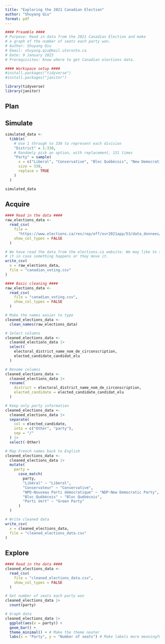 ```yaml
---
title: "Exploring the 2021 Canadian Election"
author: "Shuyang Qiu"
format: pdf
---
```


```r
#### Preamble ####
# Purpose: Read in data from the 2021 Canadian Election and make
# a graph of the number of seats each party won.
# Author: Shuyang Qiu
# Email: shuyang.qiu@mail.utoronto.ca
# Date: 9 January 2023
# Prerequisites: Know where to get Canadian elections data.
```

```r
#### Workspace setup ####
#install.packages("tidyverse")
#install.packages("janitor")

library(tidyverse)
library(janitor)
```

## Plan

## Simulate

```r
simulated_data <-
  tibble(
    # Use 1 through to 338 to represent each division
    "District" = 1:338,
    # Randomly pick an option, with replacement, 151 times
    "Party" = sample(
      x = c("Liberal", "Conservative", "Bloc Québécois", "New Democratic", "Green", "Other"),
      size = 338,
      replace = TRUE
    )
  )

simulated_data
```

## Acquire

```r
#### Read in the data ####
raw_elections_data <-
  read_csv(
    file = 
      "https://www.elections.ca/res/rep/off/ovr2021app/53/data_donnees/table_tableau11.csv",
    show_col_types = FALSE
  )

# We have read the data from the elections.ca website. We may like to save
# it in case something happens or they move it.
write_csv(
  x = raw_elections_data,
  file = "canadian_voting.csv"
)
```

```r
#### Basic cleaning ####
raw_elections_data <-
  read_csv(
    file = "canadian_voting.csv",
    show_col_types = FALSE
  )

# Make the names easier to type
cleaned_elections_data <-
  clean_names(raw_elections_data)

# Select columns
cleaned_elections_data <-
  cleaned_elections_data |>
  select(
    electoral_district_name_nom_de_circonscription,
    elected_candidate_candidat_elu
  )

# Rename columns
cleaned_elections_data <-
  cleaned_elections_data |>
  rename(
    district = electoral_district_name_nom_de_circonscription,
    elected_candidate = elected_candidate_candidat_elu
  )

# Keep only party information
cleaned_elections_data <-
  cleaned_elections_data |>
  separate(
    col = elected_candidate,
    into = c("Other", "party"),
    sep = "/"
  ) |>
  select(-Other)

# Map French names back to English
cleaned_elections_data <-
  cleaned_elections_data |>
  mutate(
    party =
      case_match(
        party,
        "Libéral" ~ "Liberal",
        "Conservateur" ~ "Conservative",
        "NPD-Nouveau Parti démocratique" ~ "NDP-New Democratic Party",
        "Bloc Québécois" ~ "Bloc Québécois",
        "Parti Vert" ~ "Green Party"
      )
  )

# Write cleaned data
write_csv(
  x = cleaned_elections_data,
  file = "cleaned_elections_data.csv"
)
```

## Explore

```r
#### Read in the data ####
cleaned_elections_data <-
  read_csv(
    file = "cleaned_elections_data.csv",
    show_col_types = FALSE
  )

# Get number of seats each party won
cleaned_elections_data |>
  count(party)

# Graph data
cleaned_elections_data |>
  ggplot(aes(x = party)) +
  geom_bar() +
  theme_minimal() + # Make the theme neater
  labs(x = "Party", y = "Number of seats") # Make labels more meaningful
```